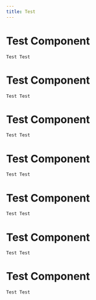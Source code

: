 ```yaml
---
title: Test
---
```


# Test Component

<code>Test Test</code>

# Test Component

<code>Test Test</code>

# Test Component

<code>Test Test</code>

# Test Component

<code>Test Test</code>

# Test Component

<code>Test Test</code>

# Test Component

<code>Test Test</code>

# Test Component

<code>Test Test</code>
